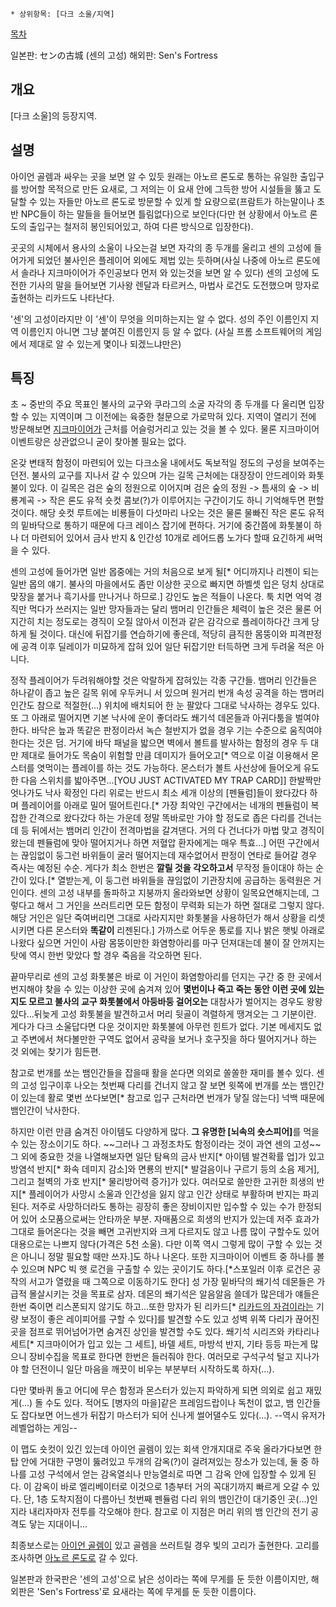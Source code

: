  * 상위항목: [다크 소울/지역]

[[목차]]

일본판: センの古城 (센의 고성)
해외판: Sen's Fortress

== 개요 ==
[다크 소울]의 등장지역.

== 설명 ==
아이언 골렘과 싸우는 곳을 보면 알 수 있듯 원래는 아노르 론도로 통하는 유일한 출입구를 방어할 목적으로 만든 요새로, 그 저의는 이 요새 안에 그득한 방어 시설들을 뚫고 도달할 수 있는 자들만 아노르 론도로 방문할 수 있게 할 요량으로(프람트가 하는말이나 초반 NPC들이 하는 말들을 들어보면 틀림없다)으로 보인다(다만 현 상황에서 아노르 론도의 출입구는 철저히 봉인되어있고, 하여 다른 방식으로 입장한다).

곳곳의 시체에서 용사의 소울이 나오는걸 보면 자각의 종 두개를 울리고 센의 고성에 들어가게 되었던 불사인은 플레이어 외에도 제법 있는 듯하며(사실 나중에 아노르 론도에서 솔라나 지크마이어가 주인공보다 먼저 와 있는것을 보면 알 수 있다) 센의 고성에 도전한 기사의 말을 들어보면 기사왕 렌달과 타르커스, 마법사 로건도 도전했으며 망자로 출현하는 리카드도 나타난다.

'센'의 고성이라지만 이 '센'이 무엇을 의미하는지는 알 수 없다. 성의 주인 이름인지 지역 이름인지 아니면 그냥 붙여진 이름인지 등 알 수 없다. (사실 프롬 소프트웨어의 게임에서 제대로 알 수 있는게 몇이나 되겠느냐만은)

== 특징 ==
초 ~ 중반의 주요 목표인 불사의 교구와 쿠라그의 소굴 자각의 종 두개를 다 울리면 입장할 수 있는 지역이며 그 이전에는 육중한 철문으로 가로막혀 있다. 지역이 열리기 전에 방문해보면 [[지크마이어]]가 근처를 어슬렁거리고 있는 것을 볼 수 있다. 물론 지크마이어 이벤트랑은 상관없으니 굳이 찾아볼 필요는 없다.

온갖 변태적 함정이 마련되어 있는 다크소울 내에서도 독보적일 정도의 구성을 보여주는 던전. 불사의 교구를 지나서 갈 수 있으며 가는 길목 근처에는 대장장이 안드레이와 화톳불이 있다. 이 길목은 검은 숲의 정원으로 이어지며 검은 숲의 정원 -> 틈새의 숲 -> 비룡계곡 -> 작은 론도 유적 숏컷 콤보(?)가 이루어지는 구간이기도 하니 기억해두면 편할 것이다. 해당 숏컷 루트에는 비룡들이 다섯마리 나오는 것은 물론 물빠진 작은 론도 유적의 밑바닥으로 통하기 때문에 다크 레이스 잡기에 편하다. 거기에 중간쯤에 화톳불이 하나 더 마련되어 있어서 금사 반지 & 인간성 10개로 레어드롭 노가다 할때 요긴하게 써먹을 수 있다.

센의 고성에 들어가면 일반 몹중에는 거의 처음으로 보게 될[* 어디까지나 리젠이 되는 일반 몹의 얘기. 불사의 마을에서도 좀만 이상한 곳으로 빠지면 하벨셋 입은 덩치 상대로 맞장을 붙거나 흑기사를 만나거나 하므로.] 강인도 높은 적들이 나온다. 툭 치면 억억 경직만 먹다가 쓰러지는 일반 망자들과는 달리 뱀머리 인간들은 체력이 높은 것은 물론 어지간히 치는 정도로는 경직이 오질 않아서 이전과 같은 감각으로 플레이하다간 크게 당하게 될 것이다. 대신에 뒤잡기를 연습하기에 좋은데, 적당히 큼직한 몸뚱이와 피격판정에 공격 이후 딜레이가 미묘하게 잡혀 있어 일단 뒤잡기만 터득하면 크게 두려울 적은 아니다.

정작 플레이어가 두려워해야할 것은 악랄하게 잡혀있는 각종 구간들. 뱀머리 인간들은 하나같이 좁고 높은 길목 위에 우두커니 서 있으며 원거리 번개 속성 공격을 하는 뱀머리 인간도 참으로 적절한(...) 위치에 배치되어 한 눈 팔았다 그대로 낙사하는 경우도 있다. 또 그 아래로 떨어지면 기본 낙사에 운이 좋더라도 쐐기석 데몬들과 아귀다툼을 벌여야 한다. 바닥은 늪과 똑같은 판정이라서 녹슨 철반지가 없을 경우 기는 수준으로 움직여야 한다는 것은 덤. 거기에 바닥 패널을 밟으면 벽에서 볼트를 발사하는 함정의 경우 두 대만 제대로 들어가도 목숨이 위험할 만큼 데미지가 들어오고[* 역으로 이걸 이용해서 몬스터를 엿먹이는 플레이를 하는 것도 가능하다. 몬스터가 볼트 사선상에 들어오게 유도한 다음 스위치를 밟아주면...[YOU JUST ACTIVATED MY TRAP CARD]] 한발짝만 엇나가도 낙사 확정인 다리 위로는 반드시 최소 세개 이상의 [펜듈럼]들이 왔다갔다 하며 플레이어를 아래로 밀어 떨어트린다.[* 가장 최악인 구간에서는 네개의 펜듈럼이 복잡한 간격으로 왔다갔다 하는 가운데 정말 똑바로만 가야 할 정도로 좁은 다리를 건너는데 등 뒤에서는 뱀머리 인간이 전격마법을 갈겨댄다. 거의 다 건너다가 마법 맞고 경직이 왔는데 펜듈럼에 맞아 떨어지거나 하면 저혈압 환자에게는 매우 특효...] 어떤 구간에서는 끊임없이 둥그런 바위들이 굴러 떨어지는데 재수없어서 판정이 연타로 들어갈 경우 즉사는 예정된 수순. 게다가 최소 한번은 '''깔릴 것을 각오하고서''' 무작정 들이대야 하는 순간이 있다.[* 열받는게, 이 둥그런 바위들을 끊임없이 기관장치에 공급하는 동력원은 거인이다. 센의 고성 내부를 돌파하고 지붕까지 올라와보면 상황이 일목요연해지는데, 그렇다고 해서 그 거인을 쓰러트리면 모든 함정이 무력화 되는가 하면 절대로 그렇지 않다. 해당 거인은 일단 죽여버리면 그대로 사라지지만 화톳불을 사용하던가 해서 상황을 리셋시키면 다른 몬스터와 '''똑같이''' 리젠된다.] 가까스로 어두운 통로를 지나 밝은 햇빛 아래로 나왔다 싶으면 거인이 사람 몸뚱이만한 화염항아리를 마구 던져대는데 불이 잘 안꺼지는 탓에 역시 한번 맞았다 할 경우 죽음을 각오하면 된다.

끝마무리로 센의 고성 화톳불은 바로 이 거인이 화염항아리를 던지는 구간 중 한 곳에서 번지해야 찾을 수 있는 이상한 곳에 숨겨져 있어 '''몇번이나 죽고 죽는 동안 이런 곳에 있는지도 모르고 불사의 교구 화톳불에서 아둥바둥 걸어오는''' 대참사가 벌어지는 경우도 왕왕 있다...뒤늦게 고성 화톳불을 발견하고서 머리 뒷골이 격렬하게 땡겨오는 그 기분이란. 게다가 다크 소울답다면 다운 것이지만 화톳불에 아무런 힌트가 없다. 기본 메세지도 없고 주변에서 쳐다볼만한 구역도 없어서 공략을 보거나 호구짓을 하다 떨어지거나 하는 것 외에는 찾기가 힘든편.

참고로 번개를 쏘는 뱀인간들을 잡을때 활을 쏜다면 의외로 쏠쏠한 재미를 볼수 있다. 센의 고성 입구이후 나오는 첫번째 다리를 건너지 않고 잘 보면 윗쪽에 번개를 쏘는 뱀인간이 있는데 활로 몇번 쏘다보면[* 참고로 입구 근처라면 번개가 닿질 않는다] 넉백 때문에 뱀인간이 낙사한다.

하지만 이런 만큼 숨겨진 아이템도 다양하게 많다. '''그 유명한 [뇌속의 숏스피어]'''를 먹을 수 있는 장소이기도 하다. ~~그러나 그 과정조차도 함정이라는 것이 과연 센의 고성~~ 그 외에 중요한 것을 나열해보자면 일단 탐욕의 금사 반지[* 아이템 발견확률 업]가 있고 방염석 반지[* 화속 데미지 감소]와 면룡의 반지[* 발걸음이나 구르기 등의 소음 제거], 그리고 철벽의 가호 반지[* 물리방어력 증가]가 있다. 여러모로 쓸만한 고귀한 희생의 반지[* 플레이어가 사망시 소울과 인간성을 잃지 않고 인간 상태로 부활하며 반지는 파괴된다. 저주로 사망하더라도 통하는 굉장히 좋은 장비이지만 입수할 수 있는 수가 한정되어 있어 소모품으로써는 안타까운 부분. 자매품으로 희생의 반지가 있는데 저주 효과가 그대로 들어온다는 것을 빼면 고귀반지와 크게 다르지도 않고 나름 많이 구할수도 있어 대용으로는 나쁘지 않다(가격은 5천 소울). 다만 이쪽 역시 그렇게 많이 구할 수 있는 것은 아니니 정말 필요할 때만 쓰자.]도 하나 나온다. 또한 지크마이어 이벤트 중 하나를 볼 수 있으며 NPC 빅 햇 로건을 구출할 수 있는 곳이기도 하다.[*스포일러 이후 로건은 공작의 서고가 열렸을 때 그쪽으로 이동하기도 한다] 성 가장 밑바닥의 쐐기석 데몬들은 가급적 몰살시키는 것을 목표로 삼자. 데몬의 쐐기석은 알음알음 쓸데가 많은데가 얘들은 한번 죽이면 리스폰되지 않기도 하고...또한 망자가 된 리카드[* [[리카드의 자검]]이라는 기량 보정이 좋은 레이피어를 구할 수 있다]를 발견할 수도 있고 성벽 위쪽 다리가 끊어진 곳을 점프로 뛰어넘어가면 숨겨진 상인을 발견할 수도 있다. 쐐기석 시리즈와 카타리나 세트[* 지크마이어가 입고 있는 그 세트], 바델 세트, 마방석 반지, 기타 등등 파는게 많으니 장비수집을 목표로 한다면 한번은 들러줘야 한다. 여러모로 구석구석 털고 지나가야 할 던전이니 일단 마음을 깨끗이 비우는 부분부터 시작하도록 하자(...).

다만 몇바퀴 돌고 어디에 무슨 함정과 몬스터가 있는지 파악하게 되면 의외로 쉽고 재밌게(...) 돌 수도 있다. 적어도 [병자의 마을]같은 프레임드랍이나 독천이 없고, 뱀 인간들도 잡다보면 어느센가 뒤잡기 마스터가 되어 신나게 썰어댈수도 있다(...). --역시 유저가 레벨업하는 게임--

이 맵도 숏컷이 있긴 있는데 아이언 골렘이 있는 회색 안개지대로 주욱 올라가다보면 한 탑 안에 거대한 구멍이 뚫려있고 두개의 감옥(?)이 걸려져있는 장소가 있는데, 둘 중 하나를 고성 구석에서 얻는 감옥열쇠나 만능열쇠로 따면 그 감옥 안에 입장할 수 있게 된다. 이 감옥이 바로 엘리베이터로 이것으로 1층부터 거의 꼭대기까지 빠르게 오갈 수 있다. 단, 1층 도착지점이 다름아닌 첫번째 펜듈럼 다리 위의 뱀인간이 대기중인 곳(...)인지라 내리자마자 전투를 각오해야 한다. 참고로 이 지점은 머리 위의 뱀 인간의 전기 공격도 닿는 지대이니...

최종보스로는 [[아이언 골렘]]이 있고 골렘을 쓰러트릴 경우 빛의 고리가 출현한다. 고리를 조사하면 [[아노르 론도]]로 갈 수 있다.

일본판과 한국판은 '센의 고성'으로 낡은 성이라는 쪽에 무게를 둔 듯한 이름이지만, 해외판은 'Sen's Fortress'로 요새라는 쪽에 무게를 둔 듯한 이름이다.

